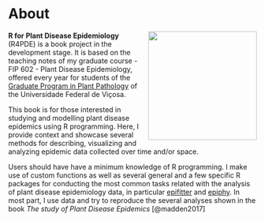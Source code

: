 # About {.unnumbered}

<img src="cover.png" width="220" style="float: right"/>

**R for Plant Disease Epidemiology** (R4PDE) is a book project in the development stage. It is based on the teaching notes of my graduate course - FIP 602 - Plant Disease Epidemiology, offered every year for students of the [Graduate Program in Plant Pathology](http://www.dfp.ufv.br/grad/) of the Universidade Federal de Viçosa.

This book is for those interested in studying and modelling plant disease epidemics using R programming. Here, I provide context and showcase several methods for describing, visualizing and analyzing epidemic data collected over time and/or space.

Users should have have a minimum knowledge of R programming. I make use of custom functions as well as several general and a few specific R packages for conducting the most common tasks related with the analysis of plant disease epidemiology data, in particular [epifitter](https://alvesks.github.io/epifitter/) and [epiphy](https://chgigot.github.io/epiphy/). In most part, I use data and try to reproduce the several analyses shown in the book *The study of Plant Disease Epidemics* [@madden2017]
